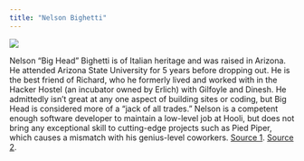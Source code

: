 ```yaml
---
title: "Nelson Bighetti"
---
```


![](https://media.giphy.com/media/mXuPwCWpd2WLV5WCSQ/giphy.gif)

Nelson "Big Head" Bighetti is of Italian heritage and was raised in Arizona. He attended Arizona State University for 5 years before dropping out. He is the best friend of Richard, who he formerly lived and worked with in the Hacker Hostel (an incubator owned by Erlich) with Gilfoyle and Dinesh. He admittedly isn’t great at any one aspect of building sites or coding, but Big Head is considered more of a “jack of all trades.” Nelson is a competent enough software developer to maintain a low-level job at Hooli, but does not bring any exceptional skill to cutting-edge projects such as Pied Piper, which causes a mismatch with his genius-level coworkers. [Source 1](https://silicon-valley.fandom.com/wiki/Big_Head). [Source 2](https://media.giphy.com/media/mXuPwCWpd2WLV5WCSQ/giphy.gif).